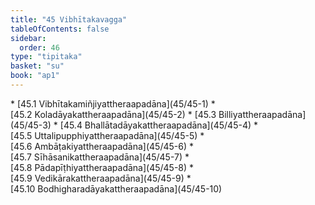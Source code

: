 ```yaml
---
title: "45 Vibhītakavagga"
tableOfContents: false
sidebar:
  order: 46
type: "tipitaka"
basket: "su"
book: "ap1"
---
```



<DynamicBreadcrumb />



<TableOfContents book="ap1" section="45">
* [45.1 Vibhītakamiñjiyattheraapadāna](45/45-1)
* [45.2 Koladāyakattheraapadāna](45/45-2)
* [45.3 Billiyattheraapadāna](45/45-3)
* [45.4 Bhallātadāyakattheraapadāna](45/45-4)
* [45.5 Uttalipupphiyattheraapadāna](45/45-5)
* [45.6 Ambāṭakiyattheraapadāna](45/45-6)
* [45.7 Sīhāsanikattheraapadāna](45/45-7)
* [45.8 Pādapīṭhiyattheraapadāna](45/45-8)
* [45.9 Vedikārakattheraapadāna](45/45-9)
* [45.10 Bodhigharadāyakattheraapadāna](45/45-10)
</TableOfContents>